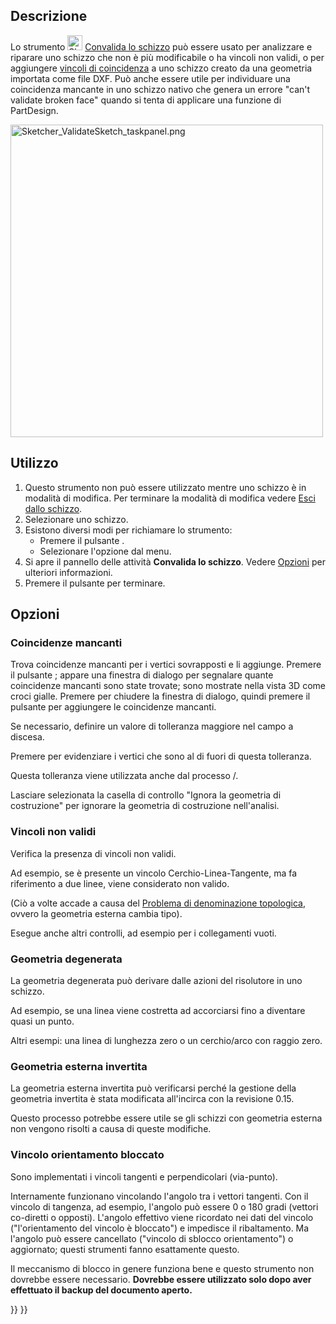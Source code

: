 <languages/>

{{Docnav/it
|[[Sketcher_ReorientSketch/it|Riposiziona schizzo]]
|[[Sketcher_MergeSketches/it|Unisci schizzi]]
|[[Sketcher_Workbench/it|Sketcher]]
|IconL=Sketcher_ReorientSketch.svg
|IconR=Sketcher MergeSketch.svg‎
|IconC=Workbench_Sketcher.svg
}}

{{GuiCommand/it
|Name=Sketcher ValidateSketch
|Name/it=Sketcher Convalida lo schizzo
|MenuLocation=Schizzo → Convalida lo schizzo...
|Workbenches=[[Sketcher_Workbench/it|Sketcher]], [[PartDesign_Workbench/it|PartDesign]]
|SeeAlso=[[Sketcher_ConstrainCoincident/it|Coincidenza]]
}}

<span id="Description"></span>
==Descrizione==

Lo strumento [[Image:Sketcher_ValidateSketch.svg|24px]] [[Sketcher_ValidateSketch|Convalida lo schizzo]] può essere usato per analizzare e riparare uno schizzo che non è più modificabile o ha vincoli non validi, o per aggiungere [[Sketcher_ConstrainCoincident/it|vincoli di coincidenza]] a uno schizzo creato da una geometria importata come file DXF. Può anche essere utile per individuare una coincidenza mancante in uno schizzo nativo che genera un errore "can't validate broken face" quando si tenta di applicare una funzione di PartDesign.

[[File:Sketcher_ValidateSketch_taskpanel.png|x500px]]
{{Caption|Il pannello delle attività di convalida dello Sketcher}}

<span id="Usage"></span>
==Utilizzo==

# Questo strumento non può essere utilizzato mentre uno schizzo è in modalità di modifica. Per terminare la modalità di modifica vedere [[Sketcher_LeaveSketch/it|Esci dallo schizzo]].
# Selezionare uno schizzo.
# Esistono diversi modi per richiamare lo strumento:
#* Premere il pulsante {{Button|[[Image:Sketcher_ValidateSketch.svg|16px]] [[Sketcher_ValidateSketch/it|Convalida lo schizzo...]]}}.
#* Selezionare l'opzione {{MenuCommand|Schizzo → [[Image:Sketcher_ValidateSketch.svg|16px]] Convalida lo schizzo...}} dal menu.
# Si apre il pannello delle attività '''Convalida lo schizzo'''. Vedere [[#Opzioni|Opzioni]] per ulteriori informazioni.
# Premere il pulsante {{Button|Chiudi}} per terminare.

<span id="Options"></span>
==Opzioni==

<span id="Missing_coincidences"></span>
===Coincidenze mancanti===

Trova coincidenze mancanti per i vertici sovrapposti e li aggiunge. Premere il pulsante {{Button|Trova}}; appare una finestra di dialogo per segnalare quante coincidenze mancanti sono state trovate; sono mostrate nella vista 3D come croci gialle. Premere {{Button|OK}} per chiudere la finestra di dialogo, quindi premere il pulsante {{Button|Ripara}} per aggiungere le coincidenze mancanti.

Se necessario, definire un valore di tolleranza maggiore nel campo a discesa.

Premere {{Button|Evidenzia vertici problematici}} per evidenziare i vertici che sono al di fuori di questa tolleranza.

Questa tolleranza viene utilizzata anche dal processo {{Button|Trova}}/{{Button|Ripara}}.

Lasciare selezionata la casella di controllo "Ignora la geometria di costruzione" per ignorare la geometria di costruzione nell'analisi.

<span id="Invalid_constraints"></span>
===Vincoli non validi===

Verifica la presenza di vincoli non validi.

Ad esempio, se è presente un vincolo Cerchio-Linea-Tangente, ma fa riferimento a due linee, viene considerato non valido.

(Ciò a volte accade a causa del [[Topological_naming_problem/it|Problema di denominazione topologica]], ovvero la geometria esterna cambia tipo).

Esegue anche altri controlli, ad esempio per i collegamenti vuoti.

<span id="Degenerated_geometry"></span>
===Geometria degenerata===

La geometria degenerata può derivare dalle azioni del risolutore in uno schizzo.

Ad esempio, se una linea viene costretta ad accorciarsi fino a diventare quasi un punto.

Altri esempi: una linea di lunghezza zero o un cerchio/arco con raggio zero.

<span id="Reversed_external_geometry"></span>
===Geometria esterna invertita===

La geometria esterna invertita può verificarsi perché la gestione della geometria invertita è stata modificata all'incirca con la revisione 0.15.

Questo processo potrebbe essere utile se gli schizzi con geometria esterna non vengono risolti a causa di queste modifiche.

<span id="Constraint_orientation_locking"></span>
===Vincolo orientamento bloccato===

Sono implementati i vincoli tangenti e perpendicolari (via-punto).

Internamente funzionano vincolando l'angolo tra i vettori tangenti. Con il vincolo di tangenza, ad esempio, l'angolo può essere 0 o 180 gradi (vettori co-diretti o opposti). L'angolo effettivo viene ricordato nei dati del vincolo ("l'orientamento del vincolo è bloccato") e impedisce il ribaltamento. Ma l'angolo può essere cancellato ("vincolo di sblocco orientamento") o aggiornato; questi strumenti fanno esattamente questo. 

Il meccanismo di blocco in genere funziona bene e questo strumento non dovrebbe essere necessario. '''Dovrebbe essere utilizzato solo dopo aver effettuato il backup del documento aperto.'''


{{Docnav/it
|[[Sketcher_ReorientSketch/it|Riposiziona schizzo]]
|[[Sketcher_MergeSketches/it|Unisci schizzi]]
|[[Sketcher_Workbench/it|Sketcher]]
|IconL=Sketcher_ReorientSketch.svg
|IconR=Sketcher MergeSketch.svg‎
|IconC=Workbench_Sketcher.svg
}}

{{Sketcher Tools navi{{#translation:}}}}
{{Userdocnavi{{#translation:}}}}
{{clear}}